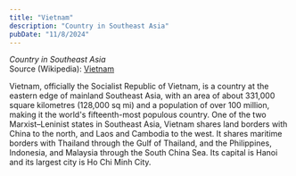 ```yaml
---
title: "Vietnam"
description: "Country in Southeast Asia"
pubDate: "11/8/2024"
---
```


*Country in Southeast Asia*  
Source (Wikipedia): [Vietnam][1]

Vietnam, officially the Socialist Republic of Vietnam, is a country at the eastern edge of mainland Southeast Asia, with an area of about 331,000 square kilometres (128,000 sq mi) and a population of over 100 million, making it the world's fifteenth-most populous country. One of the two Marxist–Leninist states in Southeast Asia, Vietnam shares land borders with China to the north, and Laos and Cambodia to the west. It shares maritime borders with Thailand through the Gulf of Thailand, and the Philippines, Indonesia, and Malaysia through the South China Sea. Its capital is Hanoi and its largest city is Ho Chi Minh City.

[1]: https://en.wikipedia.org/wiki/Vietnam
